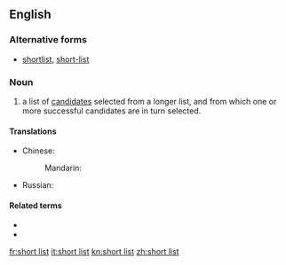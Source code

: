 {{also|shortlist|short-list}}
==English==

===Alternative forms===
* [[shortlist]], [[short-list]]

===Noun===
{{wikipedia}}
{{en-noun|head=[[short]] [[list]]}}

# a list of [[candidate]]s selected from a longer list, and from which one or more successful candidates are in turn selected.

====Translations====
{{trans-top|a list of selected candidates from which a final choice is made}}
* Chinese:
*: Mandarin: {{t|cmn|短串列|tr=duǎn chuànliè|sc=Hani}}
{{trans-mid}}
* Russian: {{t+|ru|шорт-ли́ст|m}}
{{trans-bottom}}

====Related terms====
* {{l|en|shortlisted}}
* {{l|en|longlist}}

[[fr:short list]]
[[it:short list]]
[[kn:short list]]
[[zh:short list]]